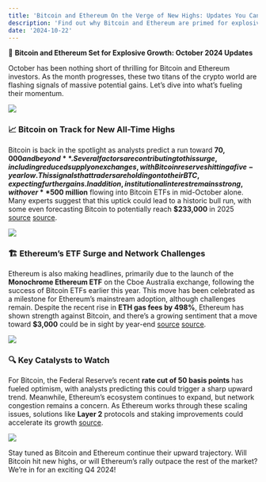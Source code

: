 ```yaml
---
title: 'Bitcoin and Ethereum On the Verge of New Highs: Updates You Can’t Miss!'
description: 'Find out why Bitcoin and Ethereum are primed for explosive growth, and what key indicators are pushing these cryptos to the brink of new all-time highs.'
date: '2024-10-22'
---
```


🚀 **Bitcoin and Ethereum Set for Explosive Growth: October 2024 Updates**

October has been nothing short of thrilling for Bitcoin and Ethereum investors. As the month progresses, these two titans of the crypto world are flashing signals of massive potential gains. Let’s dive into what’s fueling their momentum.

<div className='mx-auto w-[300px] sm:w-[500px]'>
    <img className='rounded-lg' src='https://cdn.pixabay.com/photo/2023/11/07/06/52/forest-8371211_1280.jpg' />
</div>

### 📈 Bitcoin on Track for New All-Time Highs

Bitcoin is back in the spotlight as analysts predict a run toward **$70,000 and beyond**. Several factors are contributing to this surge, including reduced supply on exchanges, with Bitcoin reserves hitting a five-year low. This signals that traders are holding onto their BTC, expecting further gains. In addition, institutional interest remains strong, with over **$500 million** flowing into Bitcoin ETFs in mid-October alone. Many experts suggest that this uptick could lead to a historic bull run, with some even forecasting Bitcoin to potentially reach **$233,000** in 2025 [source](https://cointelegraph.com) [source](https://dailyhodl.com).

<div className='mx-auto w-[300px] sm:w-[500px]'>
    <img className='rounded-lg' src='https://cdn.pixabay.com/photo/2016/11/23/14/37/blur-1853262_1280.jpg' />
</div>

### 🏗️ Ethereum’s ETF Surge and Network Challenges

Ethereum is also making headlines, primarily due to the launch of the **Monochrome Ethereum ETF** on the Cboe Australia exchange, following the success of Bitcoin ETFs earlier this year. This move has been celebrated as a milestone for Ethereum’s mainstream adoption, although challenges remain. Despite the recent rise in **ETH gas fees by 498%**, Ethereum has shown strength against Bitcoin, and there’s a growing sentiment that a move toward **$3,000** could be in sight by year-end [source](https://cointelegraph.com) [source](https://dailyhodl.com).

<div className='mx-auto w-[300px] sm:w-[500px]'>
    <img className='rounded-lg' src='https://cdn.pixabay.com/photo/2018/12/17/13/50/horse-3880449_1280.jpg' />
</div>

### 🔍 Key Catalysts to Watch

For Bitcoin, the Federal Reserve’s recent **rate cut of 50 basis points** has fueled optimism, with analysts predicting this could trigger a sharp upward trend. Meanwhile, Ethereum’s ecosystem continues to expand, but network congestion remains a concern. As Ethereum works through these scaling issues, solutions like **Layer 2** protocols and staking improvements could accelerate its growth [source](https://techbullion.com).

<div className='mx-auto w-[300px] sm:w-[500px]'>
    <img className='rounded-lg' src='https://cdn.pixabay.com/photo/2022/09/08/16/58/woman-7441385_1280.jpg' />
</div>

Stay tuned as Bitcoin and Ethereum continue their upward trajectory. Will Bitcoin hit new highs, or will Ethereum’s rally outpace the rest of the market? We’re in for an exciting Q4 2024!
